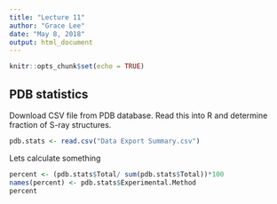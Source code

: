 ```yaml
---
title: "Lecture 11"
author: "Grace Lee"
date: "May 8, 2018"
output: html_document
---
```


```r
knitr::opts_chunk$set(echo = TRUE)
```

## PDB statistics

Download CSV file from PDB database. Read this into R and determine fraction of S-ray structures.
```r
pdb.stats <- read.csv("Data Export Summary.csv")
```

Lets calculate something
```r
percent <- (pdb.stats$Total/ sum(pdb.stats$Total))*100
names(percent) <- pdb.stats$Experimental.Method
percent
```

